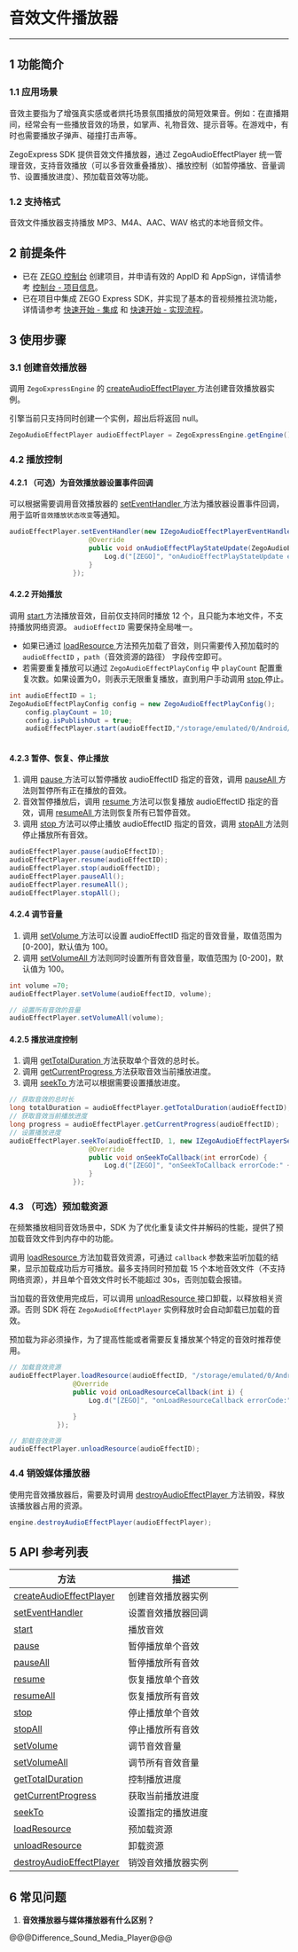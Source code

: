 <style>
table th:nth-of-type(1) { min-width: 120px; width: 50%; }
table th:nth-of-type(2) { min-width: 120px; width: 50%; }
table {width: 100%;}
</style>

# 音效文件播放器

- - -

## 1 功能简介

### 1.1 应用场景

音效主要指为了增强真实感或者烘托场景氛围播放的简短效果音。例如：在直播期间，经常会有一些播放音效的场景，如掌声、礼物音效、提示音等。在游戏中，有时也需要播放子弹声、碰撞打击声等。 

ZegoExpress SDK 提供音效文件播放器，通过 ZegoAudioEffectPlayer 统一管理音效，支持音效播放（可以多音效重叠播放）、播放控制（如暂停播放、音量调节、设置播放进度）、预加载音效等功能。

### 1.2 支持格式

音效文件播放器支持播放 MP3、M4A、AAC、WAV 格式的本地音频文件。

## 2 前提条件

- 已在 [ZEGO 控制台](https://console.zego.im) 创建项目，并申请有效的 AppID 和 AppSign，详情请参考 [控制台 - 项目信息](https://doc-zh.zego.im/article/12107)。
- 已在项目中集成 ZEGO Express SDK，并实现了基本的音视频推拉流功能，详情请参考 [快速开始 - 集成](!Integration/SDK_Integration) 和 [快速开始 - 实现流程](!Integration/Solution_Implementation)。


## 3 使用步骤

### 3.1 创建音效播放器

调用 `ZegoExpressEngine` 的 [createAudioEffectPlayer ](https://doc-zh.zego.im/article/api?doc=Express_Video_SDK_API~Java_linux~class~im-zego-zegoexpress-zego-express-engine#create-audio-effect-player) 方法创建音效播放器实例。

<div class="mk-warning">

引擎当前只支持同时创建一个实例，超出后将返回 null。  
</div>

```java
ZegoAudioEffectPlayer audioEffectPlayer = ZegoExpressEngine.getEngine().createAudioEffectPlayer();
```

### 4.2 播放控制

#### 4.2.1 （可选）为音效播放器设置事件回调

可以根据需要调用音效播放器的 [setEventHandler ](https://doc-zh.zego.im/article/api?doc=Express_Video_SDK_API~Java_linux~class~im-zego-zegoexpress-zego-audio-effect-player#set-event-handler) 方法为播放器设置事件回调，用于监听`音效播放状态改变`等通知。

```java
audioEffectPlayer.setEventHandler(new IZegoAudioEffectPlayerEventHandler() {
                    @Override
                    public void onAudioEffectPlayStateUpdate(ZegoAudioEffectPlayer audioEffectPlayer, int audioEffectID, ZegoAudioEffectPlayState state, int errorCode) {
                        Log.d("[ZEGO]", "onAudioEffectPlayStateUpdate errorCode:" + errorCode + "  audioEffectID:" + audioEffectID + "  state:" + state);
                    }
                });
```

#### 4.2.2 开始播放

调用 [start ](https://doc-zh.zego.im/article/api?doc=Express_Video_SDK_API~Java_linux~class~im-zego-zegoexpress-zego-audio-effect-player#start) 方法播放音效，目前仅支持同时播放 12 个，且只能为本地文件，不支持播放网络资源。 `audioEffectID` 需要保持全局唯一。

* 如果已通过 [loadResource ](https://doc-zh.zego.im/article/api?doc=Express_Video_SDK_API~Java_linux~class~im-zego-zegoexpress-zego-audio-effect-player#load-resource) 方法预先加载了音效，则只需要传入预加载时的 `audioEffectID` ，`path`（音效资源的路径） 字段传空即可。
* 若需要重复播放可以通过 `ZegoAudioEffectPlayConfig` 中 `playCount` 配置重复次数。如果设置为0，则表示无限重复播放，直到用户手动调用 [stop ](https://doc-zh.zego.im/article/api?doc=Express_Video_SDK_API~Java_linux~class~im-zego-zegoexpress-zego-audio-effect-player#stop) 停止。

```java
int audioEffectID = 1;
ZegoAudioEffectPlayConfig config = new ZegoAudioEffectPlayConfig();
    config.playCount = 10;
    config.isPublishOut = true;
    audioEffectPlayer.start(audioEffectID,"/storage/emulated/0/Android/data/im.zego.express.example.video/files/3-s.mp3",config);
    
```

#### 4.2.3 暂停、恢复、停止播放

1. 调用 [pause ](https://doc-zh.zego.im/article/api?doc=Express_Video_SDK_API~Java_linux~class~im-zego-zegoexpress-zego-audio-effect-player#pause) 方法可以暂停播放 audioEffectID 指定的音效，调用 [pauseAll ](https://doc-zh.zego.im/article/api?doc=Express_Video_SDK_API~Java_linux~class~im-zego-zegoexpress-zego-audio-effect-player#pause-all) 方法则暂停所有正在播放的音效。
2. 音效暂停播放后，调用 [resume ](https://doc-zh.zego.im/article/api?doc=Express_Video_SDK_API~Java_linux~class~im-zego-zegoexpress-zego-audio-effect-player#resume) 方法可以恢复播放 audioEffectID 指定的音效，调用 [resumeAll ](https://doc-zh.zego.im/article/api?doc=Express_Video_SDK_API~Java_linux~class~im-zego-zegoexpress-zego-audio-effect-player#resume-all) 方法则恢复所有已暂停音效。
3. 调用 [stop ](https://doc-zh.zego.im/article/api?doc=Express_Video_SDK_API~Java_linux~class~im-zego-zegoexpress-zego-audio-effect-player#stop) 方法可以停止播放 audioEffectID 指定的音效，调用 [stopAll ](https://doc-zh.zego.im/article/api?doc=Express_Video_SDK_API~Java_linux~class~im-zego-zegoexpress-zego-audio-effect-player#stop-all) 方法则停止播放所有音效。

```java
audioEffectPlayer.pause(audioEffectID);
audioEffectPlayer.resume(audioEffectID);
audioEffectPlayer.stop(audioEffectID);
audioEffectPlayer.pauseAll();
audioEffectPlayer.resumeAll();
audioEffectPlayer.stopAll();
```

#### 4.2.4 调节音量

1. 调用 [setVolume ](https://doc-zh.zego.im/article/api?doc=Express_Video_SDK_API~Java_linux~class~im-zego-zegoexpress-zego-audio-effect-player#set-volume) 方法可以设置 audioEffectID 指定的音效音量，取值范围为 [0-200]，默认值为 100。
2. 调用 [setVolumeAll ](https://doc-zh.zego.im/article/api?doc=Express_Video_SDK_API~Java_linux~class~im-zego-zegoexpress-zego-audio-effect-player#set-volume-all) 方法则同时设置所有音效音量，取值范围为 [0-200]，默认值为 100。

```java
int volume =70;
audioEffectPlayer.setVolume(audioEffectID, volume);

// 设置所有音效的音量
audioEffectPlayer.setVolumeAll(volume);
```

#### 4.2.5 播放进度控制

1. 调用 [getTotalDuration ](https://doc-zh.zego.im/article/api?doc=Express_Video_SDK_API~Java_linux~class~im-zego-zegoexpress-zego-audio-effect-player#get-total-duration) 方法获取单个音效的总时长。
2. 调用 [getCurrentProgress ](https://doc-zh.zego.im/article/api?doc=Express_Video_SDK_API~Java_linux~class~im-zego-zegoexpress-zego-audio-effect-player#get-current-progress) 方法获取音效当前播放进度。
3. 调用 [seekTo ](https://doc-zh.zego.im/article/api?doc=Express_Video_SDK_API~Java_linux~class~im-zego-zegoexpress-zego-audio-effect-player#seek-to) 方法可以根据需要设置播放进度。

```java
// 获取音效的总时长
long totalDuration = audioEffectPlayer.getTotalDuration(audioEffectID);
// 获取音效当前播放进度
long progress = audioEffectPlayer.getCurrentProgress(audioEffectID);
// 设置播放进度
audioEffectPlayer.seekTo(audioEffectID, 1, new IZegoAudioEffectPlayerSeekToCallback() {
                    @Override
                    public void onSeekToCallback(int errorCode) {
                        Log.d("[ZEGO]", "onSeekToCallback errorCode:" + errorCode);
                    }
                });
```

### 4.3 （可选）预加载资源

在频繁播放相同音效场景中，SDK 为了优化重复读文件并解码的性能，提供了预加载音效文件到内存中的功能。

调用  [loadResource ](https://doc-zh.zego.im/article/api?doc=Express_Video_SDK_API~Java_linux~class~im-zego-zegoexpress-zego-audio-effect-player#load-resource) 方法加载音效资源，可通过 `callback` 参数来监听加载的结果，显示加载成功后方可播放。最多支持同时预加载 15 个本地音效文件（不支持网络资源），并且单个音效文件时长不能超过 30s，否则加载会报错。

当加载的音效使用完成后，可以调用 [unloadResource ](https://doc-zh.zego.im/article/api?doc=Express_Video_SDK_API~Java_linux~class~im-zego-zegoexpress-zego-audio-effect-player#unload-resource) 接口卸载，以释放相关资源。否则 SDK 将在 `ZegoAudioEffectPlayer` 实例释放时会自动卸载已加载的音效。


<div class="mk-hint">

预加载为非必须操作，为了提高性能或者需要反复播放某个特定的音效时推荐使用。   
</div>


```java
// 加载音效资源
audioEffectPlayer.loadResource(audioEffectID, "/storage/emulated/0/Android/data/im.zego.express.example.video/files/3-s.mp3", new IZegoAudioEffectPlayerLoadResourceCallback() {
                @Override
                public void onLoadResourceCallback(int i) {
                    Log.d("[ZEGO]", "onLoadResourceCallback errorCode:" + i );                    

                }
            });

// 卸载音效资源
audioEffectPlayer.unloadResource(audioEffectID);
```

### 4.4 销毁媒体播放器

使用完音效播放器后，需要及时调用 [destroyAudioEffectPlayer ](https://doc-zh.zego.im/article/api?doc=Express_Video_SDK_API~Java_linux~class~im-zego-zegoexpress-zego-express-engine#destroy-audio-effect-player) 方法销毁，释放该播放器占用的资源。

```java
engine.destroyAudioEffectPlayer(audioEffectPlayer);
```

## 5 API 参考列表

| 方法 | 描述 |
|-------|--------|
| [createAudioEffectPlayer ](https://doc-zh.zego.im/article/api?doc=Express_Video_SDK_API~Java_linux~class~im-zego-zegoexpress-zego-express-engine#create-audio-effect-player) | 创建音效播放器实例 |
| [setEventHandler ](https://doc-zh.zego.im/article/api?doc=Express_Video_SDK_API~Java_linux~class~im-zego-zegoexpress-zego-audio-effect-player#set-event-handler) | 设置音效播放器回调 |
| [start ](https://doc-zh.zego.im/article/api?doc=Express_Video_SDK_API~Java_linux~class~im-zego-zegoexpress-zego-audio-effect-player#start) | 播放音效 |
| [pause ](https://doc-zh.zego.im/article/api?doc=Express_Video_SDK_API~Java_linux~class~im-zego-zegoexpress-zego-audio-effect-player#pause) | 暂停播放单个音效 |
| [pauseAll ](https://doc-zh.zego.im/article/api?doc=Express_Video_SDK_API~Java_linux~class~im-zego-zegoexpress-zego-audio-effect-player#pause-all) | 暂停播放所有音效 |
| [resume ](https://doc-zh.zego.im/article/api?doc=Express_Video_SDK_API~Java_linux~class~im-zego-zegoexpress-zego-audio-effect-player#resume) | 恢复播放单个音效 |
| [resumeAll ](https://doc-zh.zego.im/article/api?doc=Express_Video_SDK_API~Java_linux~class~im-zego-zegoexpress-zego-audio-effect-player#resume-all) | 恢复播放所有音效 |
| [stop ](https://doc-zh.zego.im/article/api?doc=Express_Video_SDK_API~Java_linux~class~im-zego-zegoexpress-zego-audio-effect-player#stop)  | 停止播放单个音效 |
| [stopAll ](https://doc-zh.zego.im/article/api?doc=Express_Video_SDK_API~Java_linux~class~im-zego-zegoexpress-zego-audio-effect-player#stop-all) | 停止播放所有音效 |
| [setVolume ](https://doc-zh.zego.im/article/api?doc=Express_Video_SDK_API~Java_linux~class~im-zego-zegoexpress-zego-audio-effect-player#set-volume) | 调节音效音量 |
| [setVolumeAll ](https://doc-zh.zego.im/article/api?doc=Express_Video_SDK_API~Java_linux~class~im-zego-zegoexpress-zego-audio-effect-player#set-volume-all) | 调节所有音效音量 |
| [getTotalDuration ](https://doc-zh.zego.im/article/api?doc=Express_Video_SDK_API~Java_linux~class~im-zego-zegoexpress-zego-audio-effect-player#get-total-duration) | 控制播放进度 |
| [getCurrentProgress ](https://doc-zh.zego.im/article/api?doc=Express_Video_SDK_API~Java_linux~class~im-zego-zegoexpress-zego-audio-effect-player#get-current-progress) | 获取当前播放进度 |
| [seekTo ](https://doc-zh.zego.im/article/api?doc=Express_Video_SDK_API~Java_linux~class~im-zego-zegoexpress-zego-audio-effect-player#seek-to) | 设置指定的播放进度|
| [loadResource ](https://doc-zh.zego.im/article/api?doc=Express_Video_SDK_API~Java_linux~class~im-zego-zegoexpress-zego-audio-effect-player#load-resource) | 预加载资源 |
| [unloadResource ](https://doc-zh.zego.im/article/api?doc=Express_Video_SDK_API~Java_linux~class~im-zego-zegoexpress-zego-audio-effect-player#unload-resource) | 卸载资源 |
| [destroyAudioEffectPlayer ](https://doc-zh.zego.im/article/api?doc=Express_Video_SDK_API~Java_linux~class~im-zego-zegoexpress-zego-express-engine#destroy-audio-effect-player)| 销毁音效播放器实例 |

## 6 常见问题

1. **音效播放器与媒体播放器有什么区别？**

@@@Difference_Sound_Media_Player@@@
